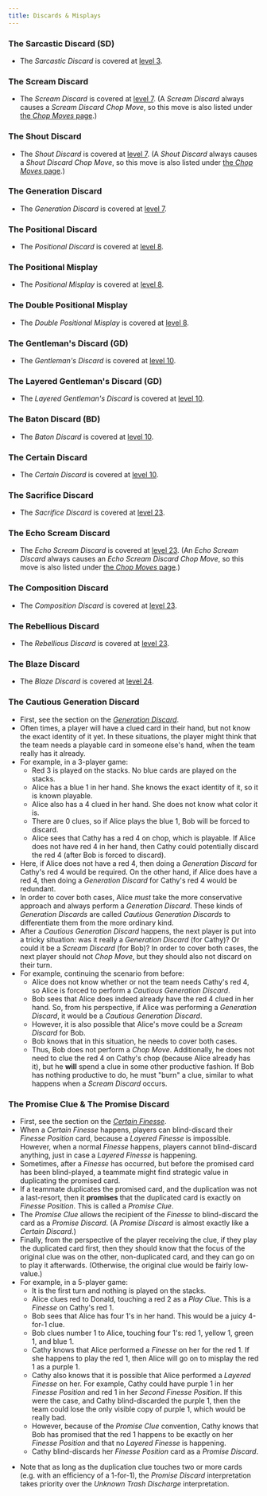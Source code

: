 ```yaml
---
title: Discards & Misplays
---
```



### The Sarcastic Discard (SD)

- The _Sarcastic Discard_ is covered at [level 3](../level-3.mdx#the-sarcastic-discard-sd).

### The Scream Discard

- The _Scream Discard_ is covered at [level 7](../level-7.mdx#the-scream-discard-chop-move-sdcm). (A _Scream Discard_ always causes a _Scream Discard Chop Move_, so this move is also listed under [the _Chop Moves_ page](chop-moves.mdx#the-scream-discard-chop-move-sdcm).)

### The Shout Discard

- The _Shout Discard_ is covered at [level 7](../level-7.mdx#the-shout-discard-chop-move). (A _Shout Discard_ always causes a _Shout Discard Chop Move_, so this move is also listed under [the _Chop Moves_ page](chop-moves.mdx#the-shout-discard-chop-move).)

### The Generation Discard

- The _Generation Discard_ is covered at [level 7](../level-7.mdx#the-generation-discard).

### The Positional Discard

- The _Positional Discard_ is covered at [level 8](../level-8.mdx#the-positional-discard-indicating-a-play-with-a-discard).

### The Positional Misplay

- The _Positional Misplay_ is covered at [level 8](../level-8.mdx#the-positional-misplay-indicating-a-play-with-a-misplay).

### The Double Positional Misplay

- The _Double Positional Misplay_ is covered at [level 8](../level-8.mdx#the-double-positional-misplay-indicating-two-plays-with-a-misplay).

### The Gentleman's Discard (GD)

- The _Gentleman's Discard_ is covered at [level 10](../level-10.mdx#the-gentlemans-discard-gd).

### The Layered Gentleman's Discard (GD)

- The _Layered Gentleman's Discard_ is covered at [level 10](../level-10.mdx#the-layered-gentlemans-discard).

### The Baton Discard (BD)

- The _Baton Discard_ is covered at [level 10](../level-10.mdx#the-baton-discard-bd).

### The Certain Discard

- The _Certain Discard_ is covered at [level 10](../level-10.mdx#the-certain-finesse--the-certain-discard).

### The Sacrifice Discard

- The _Sacrifice Discard_ is covered at [level 23](../level-23.mdx#the-sacrifice-discard).

### The Echo Scream Discard

- The _Echo Scream Discard_ is covered at [level 23](../level-23.mdx#the-echo-scream-discard-chop-move-esdcm). (An _Echo Scream Discard_ always causes an _Echo Scream Discard Chop Move_, so this move is also listed under [the _Chop Moves_ page](chop-moves.mdx#the-echo-scream-discard-chop-move-esdcm).)

### The Composition Discard

- The _Composition Discard_ is covered at [level 23](../level-23.mdx#the-composition-discard).

### The Rebellious Discard

- The _Rebellious Discard_ is covered at [level 23](../level-23.mdx#the-rebellious-discard).

### The Blaze Discard

- The _Blaze Discard_ is covered at [level 24](../level-24.mdx#the-blaze-discard).

### The Cautious Generation Discard

- First, see the section on the _[Generation Discard](../level-7.mdx#the-generation-discard)_.
- Often times, a player will have a clued card in their hand, but not know the exact identity of it yet. In these situations, the player might think that the team needs a playable card in someone else's hand, when the team really has it already.
- For example, in a 3-player game:
  - Red 3 is played on the stacks. No blue cards are played on the stacks.
  - Alice has a blue 1 in her hand. She knows the exact identity of it, so it is known playable.
  - Alice also has a 4 clued in her hand. She does not know what color it is.
  - There are 0 clues, so if Alice plays the blue 1, Bob will be forced to discard.
  - Alice sees that Cathy has a red 4 on chop, which is playable. If Alice does not have red 4 in her hand, then Cathy could potentially discard the red 4 (after Bob is forced to discard).
- Here, if Alice does not have a red 4, then doing a _Generation Discard_ for Cathy's red 4 would be required. On the other hand, if Alice does have a red 4, then doing a _Generation Discard_ for Cathy's red 4 would be redundant.
- In order to cover both cases, Alice _must_ take the more conservative approach and always perform a _Generation Discard_. These kinds of _Generation Discards_ are called _Cautious Generation Discards_ to differentiate them from the more ordinary kind.
- After a _Cautious Generation Discard_ happens, the next player is put into a tricky situation: was it really a _Generation Discard_ (for Cathy)? Or could it be a _Scream Discard_ (for Bob)? In order to cover both cases, the next player should not _Chop Move_, but they should also not discard on their turn.
- For example, continuing the scenario from before:
  - Alice does not know whether or not the team needs Cathy's red 4, so Alice is forced to perform a _Cautious Generation Discard_.
  - Bob sees that Alice does indeed already have the red 4 clued in her hand. So, from his perspective, if Alice was performing a _Generation Discard_, it would be a _Cautious Generation Discard_.
  - However, it is also possible that Alice's move could be a _Scream Discard_ for Bob.
  - Bob knows that in this situation, he needs to cover both cases.
  - Thus, Bob does not perform a _Chop Move_. Additionally, he does not need to clue the red 4 on Cathy's chop (because Alice already has it), but he **will** spend a clue in some other productive fashion. If Bob has nothing productive to do, he must "burn" a clue, similar to what happens when a _Scream Discard_ occurs.

<CautiousGenerationDiscard />

### The Promise Clue & The Promise Discard

- First, see the section on the _[Certain Finesse](../level-10.mdx#the-certain-finesse--the-certain-discard)_.
- When a _Certain Finesse_ happens, players can blind-discard their _Finesse Position_ card, because a _Layered Finesse_ is impossible. However, when a normal _Finesse_ happens, players cannot blind-discard anything, just in case a _Layered Finesse_ is happening.
- Sometimes, after a _Finesse_ has occurred, but before the promised card has been blind-played, a teammate might find strategic value in duplicating the promised card.
- If a teammate duplicates the promised card, and the duplication was not a last-resort, then it **promises** that the duplicated card is exactly on _Finesse Position_. This is called a _Promise Clue_.
- The _Promise Clue_ allows the recipient of the _Finesse_ to blind-discard the card as a _Promise Discard_. (A _Promise Discard_ is almost exactly like a _Certain Discard_.)
- Finally, from the perspective of the player receiving the clue, if they play the duplicated card first, then they should know that the focus of the original clue was on the other, non-duplicated card, and they can go on to play it afterwards. (Otherwise, the original clue would be fairly low-value.)
- For example, in a 5-player game:
  - It is the first turn and nothing is played on the stacks.
  - Alice clues red to Donald, touching a red 2 as a _Play Clue_. This is a _Finesse_ on Cathy's red 1.
  - Bob sees that Alice has four 1's in her hand. This would be a juicy 4-for-1 clue.
  - Bob clues number 1 to Alice, touching four 1's: red 1, yellow 1, green 1, and blue 1.
  - Cathy knows that Alice performed a _Finesse_ on her for the red 1. If she happens to play the red 1, then Alice will go on to misplay the red 1 as a purple 1.
  - Cathy also knows that it is possible that Alice performed a _Layered Finesse_ on her. For example, Cathy could have purple 1 in her _Finesse Position_ and red 1 in her _Second Finesse Position_. If this were the case, and Cathy blind-discarded the purple 1, then the team could lose the only visible copy of purple 1, which would be really bad.
  - However, because of the _Promise Clue_ convention, Cathy knows that Bob has promised that the red 1 happens to be exactly on her _Finesse Position_ and that no _Layered Finesse_ is happening.
  - Cathy blind-discards her _Finesse Position_ card as a _Promise Discard_.

<PromiseClue />

- Note that as long as the duplication clue touches two or more cards (e.g. with an efficiency of a 1-for-1), the _Promise Discard_ interpretation takes priority over the _Unknown Trash Discharge_ interpretation.
